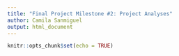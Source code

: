 ```yaml
---
title: "Final Project Milestone #2: Project Analyses"
author: Camila Sanmiguel
output: html_document
---
```


```r
knitr::opts_chunk$set(echo = TRUE)
```
